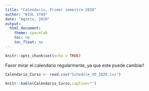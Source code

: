 ```yaml
---
title: "Calendario, Primer semestre 2020"
author: "BIOL 3740"
date: "Agosto, 2020"
output: 
  html_document: 
    theme: spacelab
    toc: no
    toc_float: no
---
```


```r
knitr::opts_chunk$set(echo = TRUE)
```

Favor mirar el calendario regularmente, ya que este puede cambiar!

```r
Calendario_Curso <- read.csv("Schedule_VD_2020.csv")
```

```r
knitr::kable(Calendario_Curso,caption="")
```